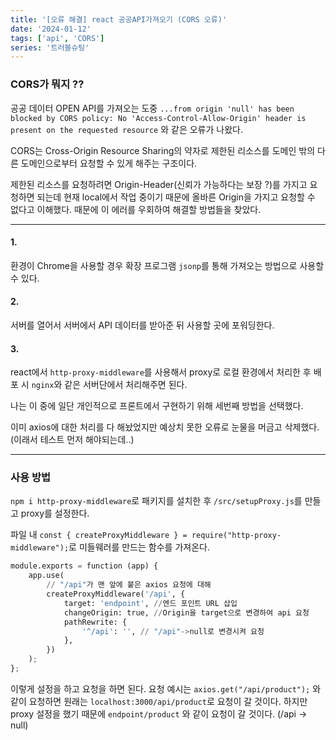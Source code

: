 ```yaml
---
title: '[오류 해결] react 공공API가져오기 (CORS 오류)'
date: '2024-01-12'
tags: ['api', 'CORS']
series: '트러블슈팅'
---
```


### CORS가 뭐지 ??

공공 데이터 OPEN API를 가져오는 도중
`...from origin 'null' has been blocked by CORS policy: No 'Access-Control-Allow-Origin' header is present on the requested resource`
와 같은 오류가 나왔다.

CORS는 Cross-Origin Resource Sharing의 약자로 제한된 리소스를 도메인 밖의 다른 도메인으로부터 요청할 수 있게 해주는 구조이다.

제한된 리소스를 요청하려면 Origin-Header(신뢰가 가능하다는 보장 ?)를 가지고 요청하면 되는데 현재 local에서 작업 중이기 때문에 올바른 Origin을 가지고 요청할 수 없다고 이해했다. 때문에 이 에러를 우회하여 해결할 방법들을 찾았다.

---

#### 1.

환경이 Chrome을 사용할 경우 확장 프로그램 `jsonp`를 통해 가져오는 방법으로 사용할 수 있다.

#### 2.

서버를 열어서 서버에서 API 데이터를 받아준 뒤 사용할 곳에 포워딩한다.

#### 3.

react에서 `http-proxy-middleware`를 사용해서 proxy로 로컬 환경에서 처리한 후 배포 시 `nginx`와 같은 서버단에서 처리해주면 된다.

나는 이 중에 일단 개인적으로 프론트에서 구현하기 위해 세번째 방법을 선택했다.

이미 axios에 대한 처리를 다 해놨었지만 예상치 못한 오류로 눈물을 머금고 삭제했다. (이래서 테스트 먼저 해야되는데..)

---

### 사용 방법

`npm i http-proxy-middleware`로 패키지를 설치한 후
`/src/setupProxy.js`를 만들고 proxy를 설정한다.

파일 내
`const { createProxyMiddleware } = require("http-proxy-middleware");`로 미들웨러를 만드는 함수를 가져온다.

```python
module.exports = function (app) {
    app.use(
        // "/api"가 맨 앞에 붙은 axios 요청에 대해
        createProxyMiddleware('/api', {
            target: 'endpoint', //엔드 포인트 URL 삽입
            changeOrigin: true, //Origin을 target으로 변경하여 api 요청
            pathRewrite: {
                '^/api': '', // "/api"->null로 변경시켜 요청
            },
        })
    );
};
```

이렇게 설정을 하고 요청을 하면 된다.
요청 예시는 `axios.get("/api/product");`
와 같이 요청하면 원래는 `localhost:3000/api/product`로 요청이 갈 것이다. 하지만 proxy 설정을 했기 때문에 `endpoint/product` 와 같이 요청이 갈 것이다. (/api -> null)
